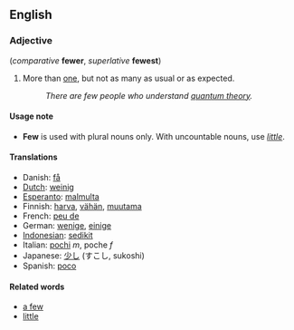 ==English==
===Adjective===
(''comparative'' '''fewer''', ''superlative'' '''fewest''')

#More than [[one]], but not as many as usual or as expected.
#:''There are few people who understand [[quantum theory]].''

====Usage note====
*'''Few''' is used with plural nouns only.  With uncountable nouns, use ''[[little]]''.

====Translations====
*Danish: [[få]]
*[[Dutch]]: [[weinig]]
*[[Esperanto]]: [[malmulta]]
*Finnish: [[harva]], [[vähän]], [[muutama]]
*French: [[peu de]]
*German: [[wenige]], [[einige]]
*[[Indonesian]]: [[sedikit]]
*Italian: [[pochi]] ''m'', poche ''f''
*Japanese: [[少し]] (すこし, sukoshi)
*Spanish: [[poco]]

====Related words====
* [[a few]]
* [[little]]